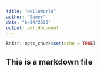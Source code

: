 ```yaml
---
title: "HelloWorld"
author: "Samer"
date: "6/24/2020"
output: pdf_document
---
```


```r
knitr::opts_chunk$set(echo = TRUE)
```

## This is a markdown file